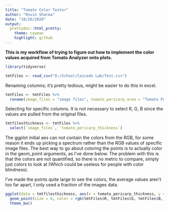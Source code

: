 ```yaml
---
title: "Tomato Color Tester"
author: "Rovin Sharma"
date: "10/26/2020"
output:
  prettydoc::html_pretty:
    theme: cayman
    highlight: github
---
```

**This is my workflow of trying to figure out how to implement the color values acquired from Tomato Analyzer onto plots.**
```r
library(tidyverse)
```

```r
tmtFiles <- read_csv("D:/School/Caicedo Lab/Test.csv")
```
Renaming columns; it's pretty tedious, might be easier to do this in excel.

```r
tmtFiles <- tmtFiles %>%
  rename(image_files = "image files", tomato_pericarp_area = "Tomato Pericarp Area", R = "Average Red", G = "Average Green", B = "Average Blue", tomato_pericarp_area_ratio = "Tomato Pericarp Area Ratio", tomato_pericarp_thickness = "Tomato Pericarp Thickness", tomato_pericarp_thickness_ratio = "Tomato Pericarp Thickness Ratio", avg_luminosity = "Average Luminosity", L = "Average L Value", a = "Average a Value", b = "Average b Value", avg_hue = "Average Hue", avg_chroma = "Average Chroma")
```

Selecting for specific columns. It is not necessary to select R, G, B since the values are pulled from the original files.

```r
tmtfilesthickness <- tmtFiles %>% 
  select(`image_files`, `tomato_pericarp_thickness`)
```

The ggplot initial aes can not contain the colors from the RGB, for some reason it ends up picking a spectrum rather than the RGB values of specific image files. The best way to go about coloring the points is to actually color in the geom_point arguments, as I've done below. The problem with this is that the colors are not quantified, so there is no metric to compare, simply just colors to look at (Which could be useless for people with color blindness).

I've made the points quite large to see the colors, the average values aren't too far apart, I only used a fraction of the images data.

```r
ggplot(data = tmtfilesthickness, aes(x = tomato_pericarp_thickness, y = image_files)) +
  geom_point(size = 6, color = rgb(tmtFiles$R, tmtFiles$G, tmtFiles$B, maxColorValue = 255)) +
  theme_bw()
```

  